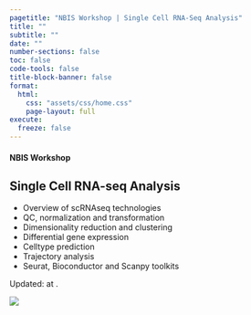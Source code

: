 ```yaml
---
pagetitle: "NBIS Workshop | Single Cell RNA-Seq Analysis"
title: ""
subtitle: ""
date: ""
number-sections: false
toc: false
code-tools: false
title-block-banner: false
format:
  html:
    css: "assets/css/home.css"
    page-layout: full
execute:
  freeze: false
---
```


::: {.home-container}
::: {.home-grid-parent}
::: {.home-grid-child-left}

#### NBIS Workshop
## Single Cell RNA-seq Analysis

::: {.large}
- Overview of scRNAseq technologies
- QC, normalization and transformation
- Dimensionality reduction and clustering
- Differential gene expression
- Celltype prediction
- Trajectory analysis
- Seurat, Bioconductor and Scanpy toolkits
:::

::: small
Updated: <?lua.date?> at <?lua.time?>.
:::

:::
:::{.home-grid-child-right}

![](assets/images/hero.png){.nolightbox}

:::
:::
:::
